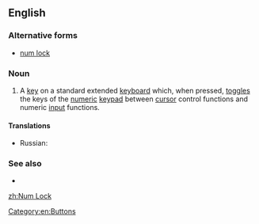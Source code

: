 ==English==
===Alternative forms===
* [[num lock]]

===Noun===
{{en-noun|head=[[num|Num]] [[lock|Lock]]}}

# {{context|computing|lang=en}} A [[key]] on a standard extended [[keyboard]] which, when pressed, [[toggle]]s the keys of the [[numeric]] [[keypad]] between [[cursor]] control functions and numeric [[input]] functions.

====Translations====
{{trans-top|a key, which toggles the keys of the numeric keypad}}
{{trans-mid}}
* Russian: {{t|ru|намло́к|m|sc=Cyrl}}
{{trans-bottom}}

===See also===
* {{list:computer keys/en}}

[[zh:Num Lock]]
[[Category:en:Buttons]]
